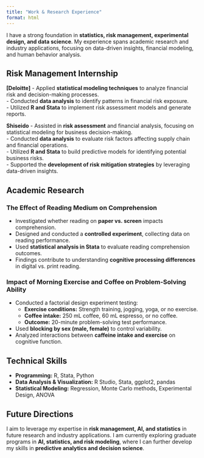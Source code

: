 ```yaml
---
title: "Work & Research Experience"
format: html
---
```


I have a strong foundation in **statistics, risk management, experimental design, and data science**. My experience spans academic research and industry applications, focusing on data-driven insights, financial modeling, and human behavior analysis.

## **Risk Management Internship**
**[Deloitte]** 
- Applied **statistical modeling techniques** to analyze financial risk and decision-making processes.  
- Conducted **data analysis** to identify patterns in financial risk exposure.  
- Utilized **R and Stata** to implement risk assessment models and generate reports.

**Shiseido** 
- Assisted in **risk assessment** and financial analysis, focusing on statistical modeling for business decision-making.  
- Conducted **data analysis** to evaluate risk factors affecting supply chain and financial operations.  
- Utilized **R and Stata** to build predictive models for identifying potential business risks.  
- Supported the **development of risk mitigation strategies** by leveraging data-driven insights.  


## **Academic Research**
### **The Effect of Reading Medium on Comprehension**  
- Investigated whether reading on **paper vs. screen** impacts comprehension.  
- Designed and conducted a **controlled experiment**, collecting data on reading performance.  
- Used **statistical analysis in Stata** to evaluate reading comprehension outcomes.  
- Findings contribute to understanding **cognitive processing differences** in digital vs. print reading.


### **Impact of Morning Exercise and Coffee on Problem-Solving Ability**  
- Conducted a factorial design experiment testing:  
  - **Exercise conditions:** Strength training, jogging, yoga, or no exercise.  
  - **Coffee intake:** 250 mL coffee, 60 mL espresso, or no coffee.  
  - **Outcome:** 20-minute problem-solving test performance.  
- Used **blocking by sex (male, female)** to control variability.  
- Analyzed interactions between **caffeine intake and exercise** on cognitive function.

## **Technical Skills**
- **Programming:** R, Stata, Python  
- **Data Analysis & Visualization:** R Studio, Stata, ggplot2, pandas  
- **Statistical Modeling:** Regression, Monte Carlo methods, Experimental Design, ANOVA  

## **Future Directions**
I aim to leverage my expertise in **risk management, AI, and statistics** in future research and industry applications. I am currently exploring graduate programs in **AI, statistics, and risk modeling**, where I can further develop my skills in **predictive analytics and decision science**.

